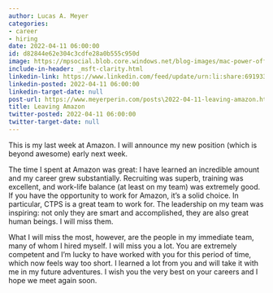 ```yaml
---
author: Lucas A. Meyer
categories:
- career
- hiring
date: 2022-04-11 06:00:00
id: d82844e62e304c3cdfe28a0b555c950d
image: https://mpsocial.blob.core.windows.net/blog-images/mac-power-off.jpg
include-in-header: _msft-clarity.html
linkedin-link: https://www.linkedin.com/feed/update/urn:li:share:6919333255288627200
linkedin-posted: 2022-04-11 06:00:00
linkedin-target-date: null
post-url: https://www.meyerperin.com/posts\2022-04-11-leaving-amazon.html
title: Leaving Amazon
twitter-posted: 2022-04-11 06:00:00
twitter-target-date: null
---
```


This is my last week at Amazon. I will announce my new position (which is beyond awesome) early next week. 

The time I spent at Amazon was great: I have learned an incredible amount and my career grew substantially. Recruiting was superb, training was excellent, and work-life balance (at least on my team) was extremely good. If you have the opportunity to work for Amazon, it's a solid choice. In particular, CTPS is a great team to work for. The leadership on my team was inspiring: not only they are smart and accomplished, they are also great human beings. I will miss them.

What I will miss the most, however, are the people in my immediate team, many of whom I hired myself. I will miss you a lot. You are extremely competent and I'm lucky to have worked with you for this period of time, which now feels way too short. I learned a lot from you and will take it with me in my future adventures. I wish you the very best on your careers and I hope we meet again soon.
